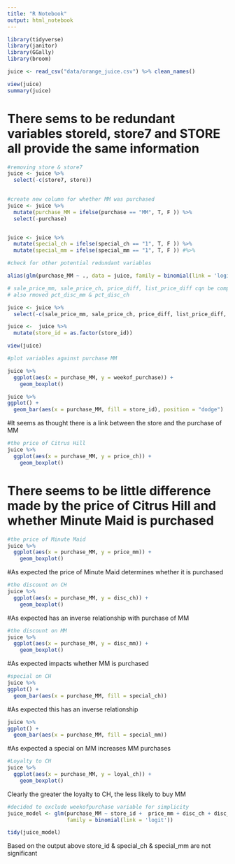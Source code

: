 ```yaml
---
title: "R Notebook"
output: html_notebook
---
```


```r
library(tidyverse)
library(janitor)
library(GGally)
library(broom)
```


```r
juice <- read_csv("data/orange_juice.csv") %>% clean_names()

view(juice)
summary(juice)
```

# There sems to be redundant variables storeId, store7 and STORE all provide the same information
```r
#removing store & store7
juice <- juice %>%
  select(-c(store7, store))
         
```

```r
#create new column for whether MM was purchased
juice <- juice %>% 
  mutate(purchase_MM = ifelse(purchase == "MM", T, F )) %>% 
  select(-purchase)


juice <- juice %>% 
  mutate(special_ch = ifelse(special_ch == "1", T, F )) %>% 
  mutate(special_mm = ifelse(special_mm == "1", T, F )) #%>% 

```


```r
#check for other potential redundant variables

alias(glm(purchase_MM ~ ., data = juice, family = binomial(link = 'logit')))

# sale_price_mm, sale_price_ch, price_diff, list_price_diff cqn be computed from other variables and will be removed
# also rmoved pct_disc_mm & pct_disc_ch

juice <- juice %>%
  select(-c(sale_price_mm, sale_price_ch, price_diff, list_price_diff, pct_disc_ch, pct_disc_mm))

juice <-  juice %>% 
  mutate(store_id = as.factor(store_id))

view(juice)

```

```r
#plot variables against purchase MM

juice %>% 
  ggplot(aes(x = purchase_MM, y = weekof_purchase)) +
    geom_boxplot()
```

```r

juice %>% 
ggplot() +
  geom_bar(aes(x = purchase_MM, fill = store_id), position = "dodge")
```

#It seems as thought there is a link between the store and the purchase of MM


```r
#the price of Citrus Hill
juice %>% 
  ggplot(aes(x = purchase_MM, y = price_ch)) +
    geom_boxplot()
```
# There seems to be little difference made by the price of Citrus Hill and whether Minute Maid is purchased


```r
#the price of Minute Maid
juice %>% 
  ggplot(aes(x = purchase_MM, y = price_mm)) +
    geom_boxplot()
```

#As expected the price of Minute Maid determines whether it is purchased


```r
#the discount on CH
juice %>% 
  ggplot(aes(x = purchase_MM, y = disc_ch)) +
    geom_boxplot()
```
#As expected has an inverse relationship with purchase of MM


```r
#the discount on MM
juice %>% 
  ggplot(aes(x = purchase_MM, y = disc_mm)) +
    geom_boxplot()
```
#As expected impacts whether MM is purchased


```r
#special on CH
juice %>% 
ggplot() +
  geom_bar(aes(x = purchase_MM, fill = special_ch))
```
#As expected this has an inverse relationship


```r
juice %>% 
ggplot() +
  geom_bar(aes(x = purchase_MM, fill = special_mm))
```

#As expected a special on MM increases MM purchases

```r
#Loyalty to CH
juice %>% 
  ggplot(aes(x = purchase_MM, y = loyal_ch)) +
    geom_boxplot()
```
Clearly the greater the loyalty to CH, the less likely to buy MM


```r
#decided to exclude weekofpurchase variable for simplicity
juice_model <- glm(purchase_MM ~ store_id +  price_mm + disc_ch + disc_mm + special_ch + special_mm + loyal_ch,  data = juice, 
                   family = binomial(link = 'logit'))

```


```r
tidy(juice_model)
```

Based on the output above store_id & special_ch & special_mm are not significant

